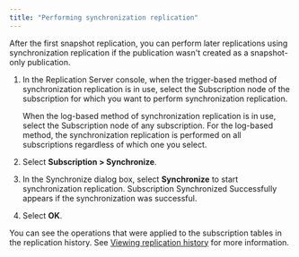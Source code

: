 ```yaml
---
title: "Performing synchronization replication"
---
```


<div id="perform_sync_replication" class="registered_link"></div>

After the first snapshot replication, you can perform later replications using synchronization replication if the publication wasn't created as a snapshot-only publication.

1.  In the Replication Server console, when the trigger-based method of synchronization replication is in use, select the Subscription node of the subscription for which you want to perform synchronization replication.

    When the log-based method of synchronization replication is in use, select the Subscription node of any subscription. For the log-based method, the synchronization replication is performed on all subscriptions regardless of which one you select.

1.  Select **Subscription > Synchronize**. 

1.  In the Synchronize dialog box, select **Synchronize** to start synchronization replication. Subscription Synchronized Successfully appears if the synchronization was successful. 

1.  Select **OK**.

You can see the operations that were applied to the subscription tables in the replication history. See [Viewing replication history](../../07_common_operations/04_view_replication_history/#view_replication_history) for more information.
